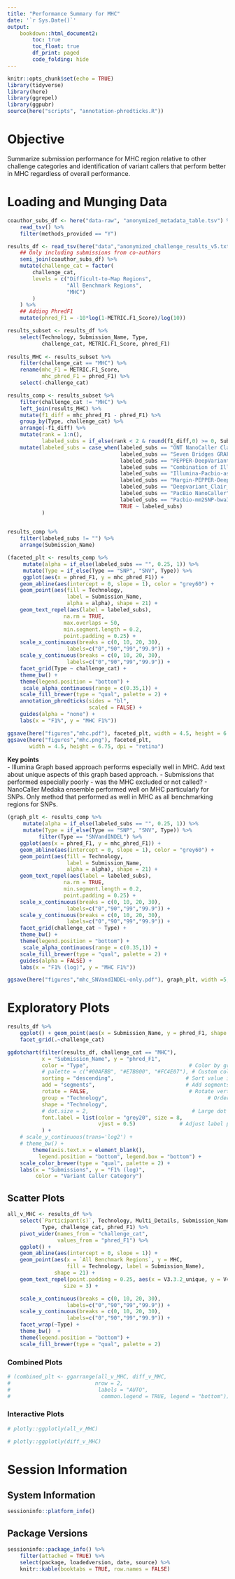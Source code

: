 ```yaml
---
title: "Performance Summary for MHC"
date: '`r Sys.Date()`'
output: 
    bookdown::html_document2:
        toc: true
        toc_float: true
        df_print: paged
        code_folding: hide
---
```


```r
knitr::opts_chunk$set(echo = TRUE)
library(tidyverse)
library(here)
library(ggrepel)
library(ggpubr)
source(here("scripts", "annotation-phredticks.R"))
```

# Objective
Summarize submission performance for MHC region relative to other challenge categories and identification of variant callers that perform better in MHC regardless of overall performance. 


# Loading and Munging Data 
```r
coauthor_subs_df <- here("data-raw", "anonymized_metadata_table.tsv") %>% 
    read_tsv() %>% 
    filter(methods_provided == "Y") 

results_df <- read_tsv(here("data","anonymized_challenge_results_v5.txt")) %>% 
    ## Only including submissions from co-authors
    semi_join(coauthor_subs_df) %>% 
    mutate(challenge_cat = factor(
        challenge_cat,
        levels = c("Difficult-to-Map Regions",
                   "All Benchmark Regions",
                   "MHC")
        )
    ) %>%
    ## Adding PhredF1
    mutate(phred_F1 = -10*log(1-METRIC.F1_Score)/log(10)) 
```



```r
results_subset <- results_df %>% 
    select(Technology, Submission_Name, Type, 
           challenge_cat, METRIC.F1_Score, phred_F1)
    
results_MHC <- results_subset %>% 
    filter(challenge_cat == "MHC") %>% 
    rename(mhc_F1 = METRIC.F1_Score,
           mhc_phred_F1 = phred_F1) %>% 
    select(-challenge_cat)

results_comp <- results_subset %>% 
    filter(challenge_cat != "MHC") %>% 
    left_join(results_MHC) %>% 
    mutate(f1_diff = mhc_phred_F1 - phred_F1) %>% 
    group_by(Type, challenge_cat) %>% 
    arrange(-f1_diff) %>% 
    mutate(rank = 1:n(), 
           labeled_subs = if_else(rank < 2 & round(f1_diff,0) >= 0, Submission_Name, "")) %>% 
    mutate(labeled_subs = case_when(labeled_subs == "ONT NanoCaller Clair Medaka Ensemble" ~ "ONT Ensemble",
                                    labeled_subs == "Seven Bridges GRAF - Illumina" ~ "SevenBridges",
                                    labeled_subs == "PEPPER-DeepVariant (ONT_9to6)" ~ "PEPPER-DV",
                                    labeled_subs == "Combination of Illumina, PacBio HIFI, and Oxford Nanopore submission Model2" ~ "Combo Model 2", 
                                    labeled_subs == "Illumina-Pacbio-asmMHC v2(Genetalks)" ~ "asmMHC",
                                    labeled_subs == "Margin-PEPPER-DeepVariant (PacBIO)" ~ "PacBio Ensemble",
                                    labeled_subs == "Deepvariant_Clair_v1" ~ "DV+Clair",
                                    labeled_subs == "PacBio NanoCaller" ~ "NanoCaller",
                                    labeled_subs == "Pacbio-mm2SNP-bwaINDEL-asmMHC(Genetalks)" ~ "asmMHC",
                                    TRUE ~ labeled_subs)
           )
    
```

```r
results_comp %>% 
    filter(labeled_subs != "") %>% 
    arrange(Submission_Name)
```


```r
(faceted_plt <- results_comp %>% 
     mutate(alpha = if_else(labeled_subs == "", 0.25, 1)) %>% 
     mutate(Type = if_else(Type == "SNP", "SNV", Type)) %>% 
     ggplot(aes(x = phred_F1, y = mhc_phred_F1)) +
    geom_abline(aes(intercept = 0, slope = 1), color = "grey60") + 
    geom_point(aes(fill = Technology, 
                   label = Submission_Name, 
                   alpha = alpha), shape = 21) + 
    geom_text_repel(aes(label = labeled_subs), 
                  na.rm = TRUE, 
                  max.overlaps = 50,
                  min.segment.length = 0.2,
                  point.padding = 0.25) +
    scale_x_continuous(breaks = c(0, 10, 20, 30),
                   labels=c("0","90","99","99.9")) +
    scale_y_continuous(breaks = c(0, 10, 20, 30),
                   labels=c("0","90","99","99.9")) +
    facet_grid(Type ~ challenge_cat) + 
    theme_bw() + 
    theme(legend.position = "bottom") +
     scale_alpha_continuous(range = c(0.35,1)) +
    scale_fill_brewer(type = "qual", palette = 2) +
    annotation_phredticks(sides = "bl",
                          scaled = FALSE) +
    guides(alpha = "none") + 
    labs(x = "F1%", y = "MHC F1%"))
```

```r
ggsave(here("figures","mhc.pdf"), faceted_plt, width = 4.5, height = 6.75)
ggsave(here("figures","mhc.png"), faceted_plt, 
       width = 4.5, height = 6.75, dpi = "retina")
```

__Key points__  
- Illumina Graph based approach performs especially well in MHC. Add text about unique aspects of this graph based approach. 
- Submissions that performed especially poorly - was the MHC excluded or not called?
- NanoCaller Medaka ensemble performed well on MHC particularly for SNPs. Only method that performed as well in MHC as all benchmarking regions for SNPs.

```r
(graph_plt <- results_comp %>% 
     mutate(alpha = if_else(labeled_subs == "", 0.25, 1)) %>% 
     mutate(Type = if_else(Type == "SNP", "SNV", Type)) %>% 
          filter(Type == "SNVandINDEL") %>% 
    ggplot(aes(x = phred_F1, y = mhc_phred_F1)) + 
    geom_abline(aes(intercept = 0, slope = 1), color = "grey60") + 
    geom_point(aes(fill = Technology, 
                   label = Submission_Name, 
                   alpha = alpha), shape = 21) + 
    geom_text_repel(aes(label = labeled_subs), 
                  na.rm = TRUE, 
                  min.segment.length = 0.2,
                  point.padding = 0.25) +
    scale_x_continuous(breaks = c(0, 10, 20, 30), 
                   labels=c("0","90","99","99.9")) + 
    scale_y_continuous(breaks = c(0, 10, 20, 30), 
                   labels=c("0","90","99","99.9")) + 
    facet_grid(challenge_cat ~ Type) + 
    theme_bw() + 
    theme(legend.position = "bottom") +
     scale_alpha_continuous(range = c(0.35,1)) +
    scale_fill_brewer(type = "qual", palette = 2) +
    guides(alpha = FALSE) + 
    labs(x = "F1% (log)", y = "MHC F1%"))
```

```r
ggsave(here("figures","mhc_SNVandINDEL-only.pdf"), graph_plt, width =5, height = 4.5)
```


# Exploratory Plots
```r
results_df %>% 
    ggplot() + geom_point(aes(x = Submission_Name, y = phred_F1, shape = Technology, color = Type)) + 
    facet_grid(.~challenge_cat)
```

```r
ggdotchart(filter(results_df, challenge_cat == "MHC"),
           x = "Submission_Name", y = "phred_F1",
           color = "Type",                                # Color by groups
           # palette = c("#00AFBB", "#E7B800", "#FC4E07"), # Custom color palette
           sorting = "descending",                       # Sort value in descending order
           add = "segments",                             # Add segments from y = 0 to dots
           rotate = FALSE,                                # Rotate vertically
           group = "Technology",                                # Order by groups
           shape = "Technology",
           # dot.size = 2,                                 # Large dot size
           font.label = list(color = "grey20", size = 8, 
                             vjust = 0.5)              # Adjust label parameters
           ) + 
    # scale_y_continuous(trans='log2') + 
    # theme_bw() +
        theme(axis.text.x = element_blank(),
          legend.position = "bottom", legend.box = "bottom") +
    scale_color_brewer(type = "qual", palette = 2) + 
    labs(x = "Submissions", y = "F1% (log)",
         color = "Variant Caller Category")
```

## Scatter Plots
```r
all_v_MHC <- results_df %>% 
    select(`Participant(s)`, Technology, Multi_Details, Submission_Name, 
           Type, challenge_cat, phred_F1) %>% 
    pivot_wider(names_from = "challenge_cat", 
                values_from = "phred_F1") %>% 
    ggplot() + 
    geom_abline(aes(intercept = 0, slope = 1)) + 
    geom_point(aes(x = `All Benchmark Regions`, y = MHC, 
                   fill = Technology, label = Submission_Name), 
               shape = 21) + 
    geom_text_repel(point.padding = 0.25, aes(x = V3.3.2_unique, y = V4.1_unique, label = Subset), 
                  size = 3) +

    scale_x_continuous(breaks = c(0, 10, 20, 30), 
                   labels=c("0","90","99","99.9")) + 
    scale_y_continuous(breaks = c(0, 10, 20, 30), 
                   labels=c("0","90","99","99.9")) + 
    facet_wrap(~Type) + 
    theme_bw()  + 
    theme(legend.position = "bottom") +
    scale_fill_brewer(type = "qual", palette = 2)
```

### Combined Plots
```r
# (combined_plt <- ggarrange(all_v_MHC, diff_v_MHC, 
#                           nrow = 2, 
#                            labels = "AUTO", 
#                             common.legend = TRUE, legend = "bottom"))
```

### Interactive Plots
```r

# plotly::ggplotly(all_v_MHC)
```

```r
# plotly::ggplotly(diff_v_MHC)
```

# Session Information
## System Information
```r
sessioninfo::platform_info()
```


## Package Versions
```r
sessioninfo::package_info() %>% 
    filter(attached = TRUE) %>% 
    select(package, loadedversion, date, source) %>%
    knitr::kable(booktabs = TRUE, row.names = FALSE)
```